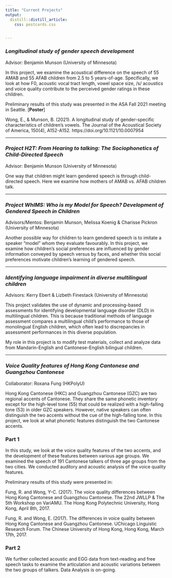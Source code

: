 ```yaml
---
title: "Current Projects"
output:
  distill::distill_article:
    css: postcards.css


---
```


### *Longitudinal study of gender speech development*
Advisor: Benjamin Munson (University of Minnesota)

In this project, we examine the acoustical difference on the speech of 55 AMAB and 55 AFAB children from 2.5 to 5 years-of-age. Specifically, we look at how F0, acoustic vocal tract length, vowel space size, /s/ acoustics and voice quality contribute to the perceived gender ratings in these children.


Preliminary results of this study was presented in the ASA Fall 2021 meeting in Seattle. [**Poster**]

Wong, E., & Munson, B. (2021). A longitudinal study of gender-specific characteristics of children’s vowels. The Journal of the Acoustical Society of America, 150(4), A152-A152. https://doi.org/10.1121/10.0007954


---

### *Project H2T: From Hearing to talking: The Sociophonetics of Child-Directed Speech *
Advisor: Benjamin Munson (University of Minnesota)

One way that children might learn gendered speech is through child-directed speech. Here we examine how mothers of AMAB vs. AFAB children talk. 


---

### *Project WhIMS: Who is my Model for Speech? Development of Gendered Speech in Children*
Advisors/Mentos: Benjamin Munson, Melissa Koenig & Charisse Pickron (University of Minnesota)

Another possible way for children to learn gendered speech is to imitate a speaker "model" whom they evaluate favourably. In this project, we examine how children’s social preferences are influenced by gender information conveyed by speech versus by faces, and whether this social preferences motivate children's learning of gendered speech.


---

### *Identifying language impairment in diverse multilingual children*
Advisors: Kerry Ebert & Lizbeth Finestack (University of Minnesota)

This project validates the use of dynamic and processing-based assessments for identifying developmental language disorder (DLD) in multilingual children. This is because traditional methods of language assessment compares a multilingual child's performance to those of monolingual English children, which  often lead to discrepancies in assessment performances in this diverse population. 

My role in this project is to modify test materials, collect and analyze data from Mandarin-English and Cantonese-English bilingual children. 


---

### *Voice Quality features of Hong Kong Cantonese and Guangzhou Cantonese*
Collaborator: Roxana Fung (HKPolyU)

Hong Kong Cantonese (HKC) and Guangzhou Cantonese (GZC) are two regional accents of Cantonese. They share the same phonetic inventory except for the high-level tone (55) that could be realized with a high-falling tone (53) in older GZC speakers. However, native speakers can often distinguish the two accents without the cue of the high-falling tone. In this project, we look at what phonetic features distinguish the two Cantonese accents. 

### Part 1
In this study, we look at the voice quality features of the two accents, and the development of these features between various age groups. We examined the speech of 191 Cantonese talkers of three age groups from the two cities. We conducted auditory and acoustic analysis of the voice quality features.  

Preliminary results of this study were presented in:

Fung, R. and Wong, Y-C. (2017). The voice quality differences between Hong Kong Cantonese and Guangzhou Cantonese. The 22nd JWLLP & The 5th Workshop on VariAMU. The Hong Kong Polytechnic University, Hong Kong, April 8th, 2017.

Fung, R. and Wong, E. (2017). The differences in voice quality between Hong   Kong Cantonese and Guangzhou Cantonese. UChicago Linguistic Research Forum. The Chinese University of Hong Kong, Hong Kong, March 17th, 2017.


### Part 2
We further collected acoustic and EGG data from text-reading and free speech tasks to examine the articulation and acoustic variations between the two groups of talkers. Data Analysis is on-going.


